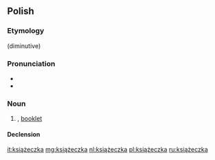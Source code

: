 ==Polish==

===Etymology===
{{suffix|książka|ka|lang=pl}} (diminutive)

===Pronunciation===
* {{IPA|[kʲɕɔ̃w̃ˈʐɛt͡ʂka]|lang=pl}}
* {{audio|Pl-książeczka.ogg|Audio}}

===Noun===
{{pl-noun|f}}

# {{diminutive of|książka|lang=pl}}, [[booklet]]

====Declension====
{{pl-decl-noun-ka|książecz}}

[[it:książeczka]]
[[mg:książeczka]]
[[nl:książeczka]]
[[pl:książeczka]]
[[ru:książeczka]]